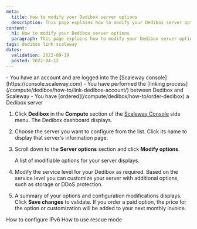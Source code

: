 ```yaml
---
meta:
  title: How to modify your Dedibox server options
  description: This page explains how to modify your Dedibox server options
content:
  h1: How to modify your Dedibox server options
  paragraph: This page explains how to modify your Dedibox server options
tags: dedibox link scaleway
dates:
  validation: 2022-09-19
  posted: 2022-04-12
---
```


<Message type="requirement">
  - You have an account and are logged into the [Scaleway console](https://console.scaleway.com) 
  - You have performed the [linking process](/compute/dedibox/how-to/link-dedibox-account/) between Dedibox and Scaleway
  - You have [ordered](/compute/dedibox/how-to/order-dedibox) a Dedibox server
</Message>

1. Click **Dedibox** in the **Compute** section of the [Scaleway Console](https://console.scaleway.com) side menu. The Dedibox dashboard displays.
2. Choose the server you want to configure from the list. Click its name to display that server's information page.
3. Scroll down to the **Server options** section and click **Modify options**.

    A list of modifiable options for your server displays. 
4. Modify the service level for your Dedibox as required. Based on the service level you can customize your server with additional options, such as storage or DDoS protection.
    <Lightbox src="scaleway-modify-options.webp" alt="" />
5. A summary of your options and configuration modifications displays. Click **Save changes** to validate.
    <Message type="important">
      If you order a paid option, the price for the option or customization will be added to your next monthly invoice.
    </Message>


<Navigation title="See Also">
  <PreviousButton to="/compute/dedibox/how-to/configure-ipv6-dedibox">How to configure IPv6</PreviousButton>
  <NextButton to="/compute/dedibox/how-to/use-rescue-mode">How to use rescue mode</NextButton>
</Navigation>